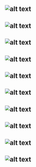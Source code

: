 
![alt text](https://firebasestorage.googleapis.com/v0/b/ost-project-cd081.appspot.com/o/Hack%2FScreenshot%20(21).jpg?alt=media&token=0ab9ed4e-6bb1-4bd4-b77e-77ee047adf50 "Logo Title Text 1")
---
![alt text](https://firebasestorage.googleapis.com/v0/b/ost-project-cd081.appspot.com/o/Hack%2FScreenshot%20(22).jpg?alt=media&token=d722c817-69f5-4532-ab5f-737bf0e5fafc "Logo Title Text 1")
---
![alt text](https://firebasestorage.googleapis.com/v0/b/ost-project-cd081.appspot.com/o/Hack%2FScreenshot%20(23).jpg?alt=media&token=f29bd200-ccbc-4c25-80f4-da0b1403d342 "Logo Title Text 1")
---
![alt text](https://firebasestorage.googleapis.com/v0/b/ost-project-cd081.appspot.com/o/Hack%2FScreenshot%20(24).jpg?alt=media&token=e07079be-2534-4704-803d-6467f2e09797 "Logo Title Text 1")
---
![alt text](https://firebasestorage.googleapis.com/v0/b/ost-project-cd081.appspot.com/o/Hack%2FScreenshot%20(25).jpg?alt=media&token=8d56c5fc-d13c-4d7f-88e1-8b221e3a239d "Logo Title Text 1")
---
![alt text](https://firebasestorage.googleapis.com/v0/b/ost-project-cd081.appspot.com/o/Hack%2FScreenshot%20(26).jpg?alt=media&token=527da875-5e09-4f62-9740-7d7efdbf03d4 "Logo Title Text 1")
---
![alt text](https://firebasestorage.googleapis.com/v0/b/ost-project-cd081.appspot.com/o/Hack%2FScreenshot%20(27).jpg?alt=media&token=2a589b28-67c5-4b78-9f3b-05303a5bc9e9 "Logo Title Text 1")
---
![alt text](https://firebasestorage.googleapis.com/v0/b/ost-project-cd081.appspot.com/o/Hack%2FScreenshot%20(28).jpg?alt=media&token=2e899770-93e7-4c60-b80e-9daa75a42001 "Logo Title Text 1")
---
![alt text](https://firebasestorage.googleapis.com/v0/b/ost-project-cd081.appspot.com/o/Hack%2FScreenshot%20(29).jpg?alt=media&token=07a9cff0-6b06-4db3-9d75-958048d8b677 "Logo Title Text 1")
---
![alt text](https://firebasestorage.googleapis.com/v0/b/ost-project-cd081.appspot.com/o/Hack%2FScreenshot%20(30).jpg?alt=media&token=70dddc9e-11ca-4334-88a0-eca621c05809 "Logo Title Text 1")
---
